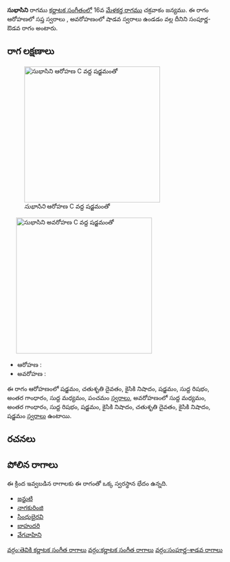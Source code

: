 {{Infobox ragam
	| name          	= సుభాసిని
	| synonym	    	= 
	| mela          	= 
	| chakra        	= 
	| janaka        	= 
	| type          	= సంపూర్ణ-శాడవ
	| arohanam      	= {{svaraC|S|D2|N2|S|R1|G3|M1|P}} 
	| avarohanam    	= {{svaraC|M1|G3|R1|S|N2|D2|N2|S}}
	| jeeva         	=
	| chhaya        	=
	| nyasa         	=
	| vishesha      	= 
	| equivalent  		= 
}}
{{కర్ణాటక సంగీత రాగాలు}}
'''సుభాసిని''' రాగము [[కర్ణాటక సంగీతం]]లో 16వ [[మేళకర్త రాగము]] చక్రవాకం జన్యము.  ఈ రాగం ఆరోహణలో సప్త స్వరాలు , అవరోహణంలో షాడవ స్వరాలు ఉండడం వల్ల దీనిని సంపూర్ణ-ఔడవ రాగం అంటారు.


==రాగ లక్షణాలు==
[[Image:subhasini_ar_kb2wiki.png|thumb|right|316px|''సుభాసిని'' ఆరోహణ C వద్ద షడ్జమంతో]]
	[[Image:subhasini_av_kb2wiki.png|thumb|right|316px|''సుభాసిని'' అవరోహణ C వద్ద షడ్జమంతో]]

* ఆరోహణ : {{svaraC|S|D2|N2|S|R1|G3|M1|P}} 
* అవరోహణ : {{svaraC|M1|G3|R1|S|N2|D2|N2|S}}

ఈ రాగం ఆరోహణంలో షడ్జమం, చతుశృతి దైవతం, కైసికి నిషాదం, షడ్జమం, సుద్ద  రిషభం, అంతర గాంధారం, సుద్ద మధ్యమం, పంచమం [[స్వరాలు]], అవరోహణంలో సుద్ద మధ్యమం, అంతర గాంధారం, సుద్ద  రిషభం, షడ్జమం, కైసికి నిషాదం, చతుశృతి దైవతం, కైసికి నిషాదం, షడ్జమం [[స్వరాలు]] ఉంటాయి.

==రచనలు==



==పోలిన రాగాలు==
ఈ క్రింద ఇవ్వబడిన రాగాలకు ఈ రాగంతో ఒక్క స్వరస్థాన భేదం ఉన్నది.
* [[జన్జుటి]]
* [[నాగకురింజి]]
* [[సింధుభైరవి]]
* [[బాహుదరి]]
* [[వేగవాహిని]]



[[వర్గం:తెవికి కర్ణాటక సంగీత రాగాలు]]
[[వర్గం:కర్ణాటక సంగీత రాగాలు]]
[[వర్గం:సంపూర్ణ-శాడవ రాగాలు]]